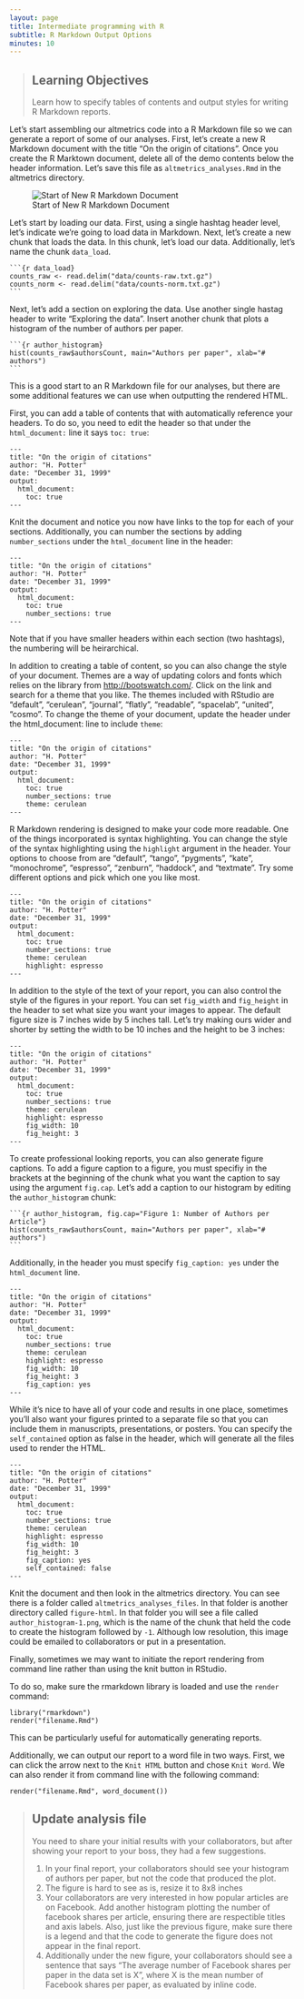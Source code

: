```yaml
---
layout: page
title: Intermediate programming with R
subtitle: R Markdown Output Options
minutes: 10
---
```


> ## Learning Objectives {.objectives}
> Learn how to specify tables of contents and output styles for writing R Markdown reports. 

Let's start assembling our altmetrics code into a R Markdown file so we can generate a report of some of our analyses. 
First, let's create a new R Markdown document with the title "On the origin of citations".
Once you create the R Marktown document, delete all of the demo contents below the header information. 
Let's save this file as `altmetrics_analyses.Rmd` in the altmetrics directory.

![Start of New R Markdown Document](fig/start-of-rmd.png)

Let's start by loading our data. 
First, using a single hashtag header level, let's indicate we're going to load data in Markdown.
Next, let's create a new chunk that loads the data. 
In this chunk, let's load our data.
Additionally, let's name the chunk `data_load`.

<pre><code>```{r data_load}
counts_raw <- read.delim("data/counts-raw.txt.gz")
counts_norm <- read.delim("data/counts-norm.txt.gz")
```</code></pre>

Next, let's add a section on exploring the data.
Use another single hastag header to write "Exploring the data".
Insert another chunk that plots a histogram of the number of authors per paper. 

<pre><code>```{r author_histogram}
hist(counts_raw$authorsCount, main="Authors per paper", xlab="# authors")
```</code></pre>

This is a good start to an R Markdown file for our analyses, but there are some additional features we can use when outputting the rendered HTML. 

First, you can add a table of contents that with automatically reference your headers.
To do so, you need to edit the header so that under the `html_document:` line it says `toc: true`:

```
---
title: "On the origin of citations"
author: "H. Potter"
date: "December 31, 1999"
output:
  html_document:
    toc: true
---
```

Knit the document and notice you now have links to the top for each of your sections. 
Additionally, you can number the sections by adding `number_sections` under the `html_document` line in the header:

```
---
title: "On the origin of citations"
author: "H. Potter"
date: "December 31, 1999"
output:
  html_document:
    toc: true
    number_sections: true
---
```

Note that if you have smaller headers within each section (two hashtags), the numbering will be heirarchical.


In addition to creating a table of content, so you can also change the style of your document. 
Themes are a way of updating colors and fonts which relies on the library from <http://bootswatch.com/>.
Click on the link and search for a theme that you like.
The themes included with RStudio are “default”, “cerulean”, “journal”, “flatly”, “readable”, “spacelab”, “united”, “cosmo”.
To change the theme of your document, update the header under the html_document: line to include `theme`:

```
---
title: "On the origin of citations"
author: "H. Potter"
date: "December 31, 1999"
output:
  html_document:
    toc: true
    number_sections: true
    theme: cerulean
---
```

R Markdown rendering is designed to make your code more readable.
One of the things incorporated is syntax highlighting. 
You can change the style of the syntax highlighting using the `highlight` argument in the header. 
Your options to choose from are "default", "tango", "pygments", "kate", "monochrome", "espresso", "zenburn", "haddock", and "textmate".
Try some different options and pick which one you like most. 

```
---
title: "On the origin of citations"
author: "H. Potter"
date: "December 31, 1999"
output:
  html_document:
    toc: true
    number_sections: true
    theme: cerulean
    highlight: espresso
---
```



In addition to the style of the text of your report, you can also control the style of the figures in your report. 
You can set `fig_width` and `fig_height` in the header to set what size you want your images to appear.
The default figure size is 7 inches wide by 5 inches tall.
Let's try making ours wider and shorter by setting the width to be 10 inches and the height to be 3 inches:

```
---
title: "On the origin of citations"
author: "H. Potter"
date: "December 31, 1999"
output:
  html_document:
    toc: true
    number_sections: true
    theme: cerulean
    highlight: espresso
    fig_width: 10
    fig_height: 3
---
```

To create professional looking reports, you can also generate figure captions.
To add a figure caption to a figure, you must specifiy in the brackets at the beginning of the chunk what you want the caption to say using the argument `fig.cap`. 
Let's add a caption to our histogram by editing the `author_histogram` chunk:

<pre><code>```{r author_histogram, fig.cap="Figure 1: Number of Authors per Article"}
hist(counts_raw$authorsCount, main="Authors per paper", xlab="# authors")
```</code></pre>

Additionally, in the header you must specify `fig_caption: yes` under the `html_document` line.

```
---
title: "On the origin of citations"
author: "H. Potter"
date: "December 31, 1999"
output:
  html_document:
    toc: true
    number_sections: true
    theme: cerulean
    highlight: espresso
    fig_width: 10
    fig_height: 3
    fig_caption: yes
---
```


While it's nice to have all of your code and results in one place, sometimes you'll also want your figures printed to a separate file so that you can include them in manuscripts, presentations, or posters. 
You can specify the `self_contained` option as false in the header, which will generate all the files used to render the HTML. 

```
---
title: "On the origin of citations"
author: "H. Potter"
date: "December 31, 1999"
output:
  html_document:
    toc: true
    number_sections: true
    theme: cerulean
    highlight: espresso
    fig_width: 10
    fig_height: 3
    fig_caption: yes
    self_contained: false
---
```

Knit the document and then look in the altmetrics directory. 
You can see there is a folder called `altmetrics_analyses_files`.
In that folder is another directory called `figure-html`.
In that folder you will see a file called `author_histogram-1.png`, which is the name of the chunk that held the code to create the histogram followed by `-1`. 
Although low resolution, this image could be emailed to collaborators or put in a presentation. 

Finally, sometimes we may want to initiate the report rendering from command line rather than using the knit button in RStudio. 

To do so, make sure the rmarkdown library is loaded and use the `render` command:

```
library("rmarkdown")
render("filename.Rmd")
```

This can be particularly useful for automatically generating reports. 

Additionally, we can output our report to a word file in two ways. 
First, we can click the arrow next to the `Knit HTML` button and chose `Knit Word`. 
We can also render it from command line with the following command:

```
render("filename.Rmd", word_document())
```



> ## Update analysis file {.challenge}
>
> You need to share your initial results with your collaborators, but after showing your report to your boss, they had a few suggestions.
>
> 1. In your final report, your collaborators should see your histogram of authors per paper, but not the code that produced the plot.  
> 2. The figure is hard to see as is, resize it to 8x8 inches
> 3. Your collaborators are very interested in how popular articles are on Facebook. Add another histogram plotting the number of facebook shares per article, ensuring there are respectible titles and axis labels. Also, just like the previous figure, make sure there is a legend and that the code to generate the figure does not appear in the final report. 
> 4. Additionally under the new figure, your collaborators should see a sentence that says "The average number of Facebook shares per paper in the data set is X", where X is the mean number of Facebook shares per paper, as evaluated by inline code. 
